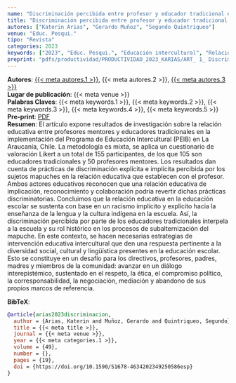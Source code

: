 ```yaml
---
name: "Discriminación percibida entre profesor y educador tradicional en la educación intercultural en La Araucanía, Chile"
title: "Discriminación percibida entre profesor y educador tradicional en la educación intercultural en La Araucanía, Chile"
autores: ["Katerin Arias", "Gerardo Muñoz", "Segundo Quintriqueo"]
venue: "Educ. Pesqui." 
tipo: "Revista"
categories: 2023
keywords: ["2023", "Educ. Pesqui.", "Educación intercultural", "Relación educativa", "Discriminación"]
preprint: "pdfs/productividad/PRODUCTIVIDAD_2023_KARIAS/ART_ 1_ Discriminacion Percibida_Arias_2023_SCOPUS.pdf"
---
```

**Autores**: [{{< meta autores.1 >}}](../members/current/Katerin Arias.qmd), {{< meta autores.2 >}}, [{{< meta autores.3 >}}](../members/current/Segundo Quintriqueo.qmd)  
**Lugar de publicación**: {{< meta venue >}}     
**Palabras Claves**: {{< meta keywords.1 >}}, {{< meta keywords.2 >}}, {{< meta keywords.3 >}}, {{< meta keywords.4 >}}, {{< meta keywords.5 >}}  
**Pre-print**: [PDF](../{{< meta preprint >}})    
**Resumen**: El artículo expone resultados de investigación sobre la relación educativa entre profesores mentores y educadores tradicionales en la implementación del Programa de Educación Intercultural (PEIB) en La Araucanía, Chile. La metodología es mixta, se aplica un cuestionario de valoración Likert a un total de 155 participantes, de los que 105 son educadores tradicionales y 50 profesores mentores. Los resultados dan cuenta de prácticas de discriminación explícita e implícita percibida por los sujetos mapuches en la relación educativa que establecen con el profesor. Ambos actores educativos reconocen que una relación educativa de implicación, reconocimiento y colaboración podría revertir dichas prácticas discriminatorias. Concluimos que la relación educativa en la educación escolar se sustenta con base en un racismo implícito y explícito hacia la enseñanza de la lengua y la cultura indígena en la escuela. Así, la discriminación percibida por parte de los educadores tradicionales interpela a la escuela y su rol histórico en los procesos de subalternización del mapuche. En este contexto, se hacen necesarias estrategias de intervención educativa intercultural que den una respuesta pertinente a la diversidad social, cultural y lingüística presentes en la educación escolar. Esto se constituye en un desafío para los directivos, profesores, padres, madres y miembros de la comunidad: avanzar en un diálogo interepistémico, sustentado en el respeto, la ética, el compromiso político, la corresponsabilidad, la negociación, mediación y abandono de sus propios marcos de referencia.


**BibTeX**:
```bibtex
@article{arias2023discriminacion,
  author = {Arias, Katerin and Muñoz, Gerardo and Quintriqueo, Segundo},
  title = {{< meta title >}},
  journal = {{< meta venue >}},
  year = {{< meta categories.1 >}},
  volume = {49},
  number = {},
  pages = {19},
  doi = {https://doi.org/10.1590/S1678-4634202349250586esp}
}
```
